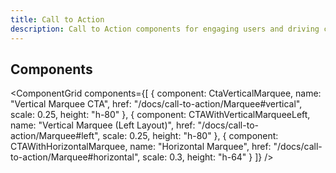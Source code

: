 ```yaml
---
title: Call to Action
description: Call to Action components for engaging users and driving conversions
---
```





## Components

<ComponentGrid 
  components={[
    {
      component: CtaVerticalMarquee,
      name: "Vertical Marquee CTA",
      href: "/docs/call-to-action/Marquee#vertical",
      scale: 0.25,
      height: "h-80"
    },
    {
      component: CTAWithVerticalMarqueeLeft,
      name: "Vertical Marquee (Left Layout)",
      href: "/docs/call-to-action/Marquee#left",
      scale: 0.25,
      height: "h-80"
    },
    {
      component: CTAWithHorizontalMarquee,
      name: "Horizontal Marquee",
      href: "/docs/call-to-action/Marquee#horizontal",
      scale: 0.3,
      height: "h-64"
    }
  ]}
/>